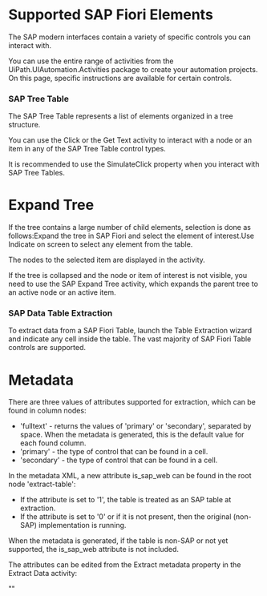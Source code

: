 ﻿# Supported SAP Fiori Elements

The SAP modern interfaces contain a variety of specific controls you can interact with.

You can use the entire range of activities from the UiPath.UIAutomation.Activities
            package to create your automation projects. On this page, specific instructions are
            available for certain controls.

### SAP Tree Table

The SAP Tree Table represents a list of elements organized in a tree structure.



You can use the Click or the Get Text activity to interact with a node or an item in any
            of the SAP Tree Table control types.

It is recommended to use the SimulateClick property when you interact
                with SAP Tree Tables.

# Expand Tree

If the tree contains a large number of child elements, selection is done as
                    follows:Expand the tree in SAP Fiori and select the element of interest.Use Indicate on screen to select any element from the table.

The nodes to the selected item are displayed in the activity.

If the tree is collapsed and the node or item of interest is not visible, you need to
                use the SAP Expand Tree activity, which expands
                the parent tree to an active node or an active item.


### SAP Data Table Extraction

To extract data from a SAP Fiori Table, launch the Table Extraction wizard and indicate
            any cell inside the table. The vast majority of SAP Fiori Table controls are
            supported.



# Metadata

There are three values of attributes supported for extraction, which can be found in
                column nodes:

* 'fulltext' - returns the values of 'primary' or 'secondary', separated by space. When the metadata is generated, this is the default value for each found column.
* 'primary' - the type of control that can be found in a cell.
* 'secondary' - the type of control that can be found in a cell.



In the metadata XML, a new attribute is_sap_web can be found
                    in the root node 'extract-table':

* If the attribute is set to '1', the table is treated as an SAP table at extraction.
* If the attribute is set to '0' or if it is not present, then the original (non-SAP) implementation is running.

When the metadata is generated, if the table is non-SAP or not yet supported, the
                    is_sap_web attribute is not included.

The attributes can be edited from the Extract metadata property in the
                    Extract Data activity:

"<extract-table get_columns_name='1' get_empty_columns='1' columns_name_source='Longest'
      is_sap_web='1'><column name='Description' attr='fulltext' /><column name='HierarchyLevel'
      attr='fulltext' /><column name='NodeID' attr='fulltext' /><column name='ParentNodeID'
      attr='fulltext' /></extract-table>"

